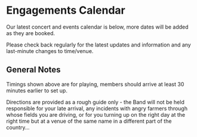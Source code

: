 
# Engagements Calendar

Our latest concert and events calendar is below, more dates will be added as they are booked.

Please check back regularly for the latest updates and information and any last-minute changes to time/venue.

<Engagements />

## General Notes

Timings shown above are for playing, members should arrive at least 30 minutes earlier to set up.

Directions are provided as a rough guide only - the Band will not be held responsible for your late arrival, any incidents with angry farmers through whose fields you are driving, or for you turning up on the right day at the right time but at a venue of the same name in a different part of the country...
